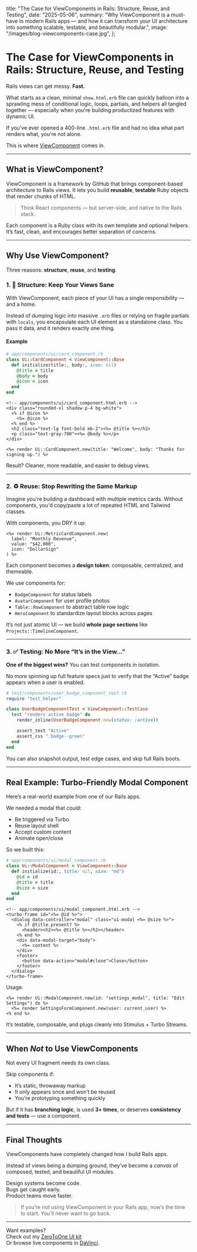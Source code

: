   title: "The Case for ViewComponents in Rails: Structure, Reuse, and Testing",
  date: "2025-05-06",
  summary:
    "Why ViewComponent is a must-have in modern Rails apps — and how it can transform your UI architecture into something scalable, testable, and beautifully modular.",
  image: "/images/blog-viewcomponents-case.jpg",
};

# The Case for ViewComponents in Rails: Structure, Reuse, and Testing

Rails views can get messy. **Fast.**

What starts as a clean, minimal `show.html.erb` file can quickly balloon into a sprawling mess of conditional logic, loops, partials, and helpers all tangled together — especially when you're building productized features with dynamic UI.

If you've ever opened a 400-line `.html.erb` file and had no idea what part renders what, you're not alone.

This is where [ViewComponent](https://viewcomponent.org/) comes in.

---

## What is ViewComponent?

ViewComponent is a framework by GitHub that brings component-based architecture to Rails views. It lets you build **reusable**, **testable** Ruby objects that render chunks of HTML.

> Think React components — but server-side, and native to the Rails stack.

Each component is a Ruby class with its own template and optional helpers. It’s fast, clean, and encourages better separation of concerns.

---

## Why Use ViewComponent?

Three reasons: **structure**, **reuse**, and **testing**.

### 1. 🧱 Structure: Keep Your Views Sane

With ViewComponent, each piece of your UI has a single responsibility — and a home.

Instead of dumping logic into massive `.erb` files or relying on fragile partials with `locals`, you encapsulate each UI element as a standalone class. You pass it data, and it renders exactly one thing.

#### Example

```ruby
# app/components/ui/card_component.rb
class Ui::CardComponent < ViewComponent::Base
  def initialize(title:, body:, icon: nil)
    @title = title
    @body = body
    @icon = icon
  end
end
```

```erb
<!-- app/components/ui/card_component.html.erb -->
<div class="rounded-xl shadow p-4 bg-white">
  <% if @icon %>
    <%= @icon %>
  <% end %>
  <h2 class="text-lg font-bold mb-2"><%= @title %></h2>
  <p class="text-gray-700"><%= @body %></p>
</div>
```

```erb
<%= render Ui::CardComponent.new(title: "Welcome", body: "Thanks for signing up.") %>
```

Result? Cleaner, more readable, and easier to debug views.

---

### 2. ♻️ Reuse: Stop Rewriting the Same Markup

Imagine you're building a dashboard with multiple metrics cards. Without components, you'd copy/paste a lot of repeated HTML and Tailwind classes.

With components, you DRY it up:

```erb
<%= render Ui::MetricCardComponent.new(
  label: "Monthly Revenue",
  value: "$42,000",
  icon: "DollarSign"
) %>
```

Each component becomes a **design token**: composable, centralized, and themeable.

We use components for:

- `BadgeComponent` for status labels
- `AvatarComponent` for user profile photos
- `Table::RowComponent` to abstract table row logic
- `HeroComponent` to standardize layout blocks across pages

It’s not just atomic UI — we build **whole page sections** like `Projects::TimelineComponent`.

---

### 3. ✅ Testing: No More “It’s in the View…”

**One of the biggest wins?** You can test components in isolation.

No more spinning up full feature specs just to verify that the “Active” badge appears when a user is enabled.

```ruby
# test/components/user_badge_component_test.rb
require "test_helper"

class UserBadgeComponentTest < ViewComponent::TestCase
  test "renders active badge" do
    render_inline(UserBadgeComponent.new(status: :active))

    assert_text "Active"
    assert_css ".badge--green"
  end
end
```

You can also snapshot output, test edge cases, and skip full Rails boots.

---

## Real Example: Turbo-Friendly Modal Component

Here’s a real-world example from one of our Rails apps.

We needed a modal that could:

- Be triggered via Turbo
- Reuse layout shell
- Accept custom content
- Animate open/close

So we built this:

```ruby
# app/components/ui/modal_component.rb
class Ui::ModalComponent < ViewComponent::Base
  def initialize(id:, title: nil, size: "md")
    @id = id
    @title = title
    @size = size
  end
end
```

```erb
<!-- app/components/ui/modal_component.html.erb -->
<turbo-frame id="<%= @id %>">
  <dialog data-controller="modal" class="ui-modal <%= @size %>">
    <% if @title.present? %>
      <header><h2><%= @title %></h2></header>
    <% end %>
    <div data-modal-target="body">
      <%= content %>
    </div>
    <footer>
      <button data-action="modal#close">Close</button>
    </footer>
  </dialog>
</turbo-frame>
```

Usage:

```erb
<%= render Ui::ModalComponent.new(id: "settings_modal", title: "Edit Settings") do %>
  <%= render SettingsFormComponent.new(user: current_user) %>
<% end %>
```

It’s testable, composable, and plugs cleanly into Stimulus + Turbo Streams.

---

## When _Not_ to Use ViewComponents

Not every UI fragment needs its own class.

Skip components if:

- It’s static, throwaway markup
- It only appears once and won’t be reused
- You’re prototyping something quickly

But if it has **branching logic**, is used **3+ times**, or deserves **consistency and tests** — use a component.

---

## Final Thoughts

ViewComponents have completely changed how I build Rails apps.

Instead of views being a dumping ground, they’ve become a _canvas_ of composed, tested, and beautiful UI modules.

Design systems become code.  
Bugs get caught early.  
Product teams move faster.

> If you’re not using ViewComponent in your Rails app, now’s the time to start. You’ll never want to go back.

---

Want examples?  
Check out my [ZeroToOne UI kit](https://github.com/your-link)  
Or browse live components in [DaVinci](https://your-app-link.com).
